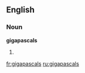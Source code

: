 ==English==

===Noun===
'''gigapascals'''

# {{plural of|[[gigapascal]]}}

[[fr:gigapascals]]
[[ru:gigapascals]]